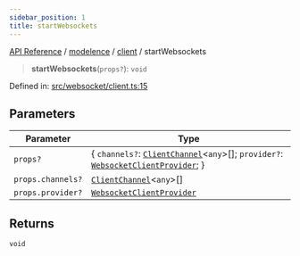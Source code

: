 ```yaml
---
sidebar_position: 1
title: startWebsockets
---
```


[API Reference](/api-reference/modelence/client/functions/../../../index) / [modelence](/api-reference/modelence/client/functions/../../index) / [client](/api-reference/modelence/client/functions/../index) / startWebsockets

> **startWebsockets**(`props?`): `void`

Defined in: [src/websocket/client.ts:15](https://github.com/modelence/modelence/blob/30fe36d2cf64cf9585e2112a17244e5591e12208/packages/modelence/src/websocket/client.ts#L15)

## Parameters

| Parameter | Type |
| ------ | ------ |
| `props?` | \{ `channels?`: [`ClientChannel`](/api-reference/modelence/client/functions/../classes/ClientChannel)\<`any`\>[]; `provider?`: [`WebsocketClientProvider`](/api-reference/modelence/client/functions/../../index/interfaces/WebsocketClientProvider); \} |
| `props.channels?` | [`ClientChannel`](/api-reference/modelence/client/functions/../classes/ClientChannel)\<`any`\>[] |
| `props.provider?` | [`WebsocketClientProvider`](/api-reference/modelence/client/functions/../../index/interfaces/WebsocketClientProvider) |

## Returns

`void`
